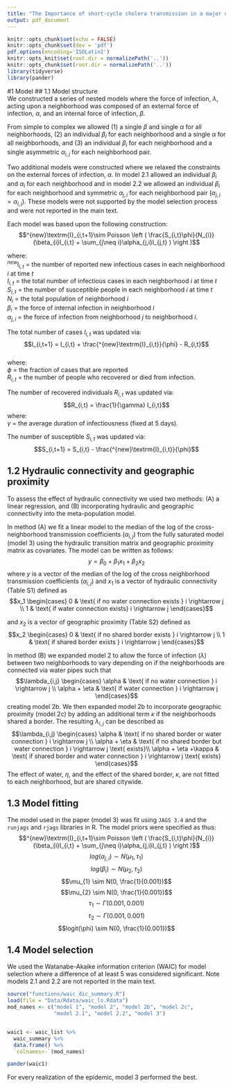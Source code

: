 ```yaml
---
title: "The Importance of short-cycle cholera transmission in a major urban outbreak: a historical case-study"
output: pdf_document
---
```


```r
knitr::opts_chunk$set(echo = FALSE)
knitr::opts_chunk$set(dev = 'pdf')
pdf.options(encoding='ISOLatin2')
knitr::opts_knit$set(root.dir = normalizePath('..'))
knitr::opts_chunk$set(root.dir = normalizePath('..'))
library(tidyverse)
library(pander)
```

#1 Model 
## 1.1 Model structure  
We constructed a series of nested models where
the force of infection, $\lambda$, acting upon a neighborhood was composed of an
external force of infection, $\alpha$, and an internal force of infection,
$\beta$.

From simple to complex we allowed (1) a single $\beta$ and single $\alpha$ for
all neighborhoods, (2) an individual $\beta_{i}$ for each neighborhood and a
single $\alpha$ for all neighborhoods, and (3) an individual $\beta_{i}$ for
each neighborhood and a single asymmetric $\alpha_{i,j}$ for each neighborhood
pair.


Two additional models were constructed where we relaxed the constraints on the
external forces of infection, $\alpha$. In model 2.1 allowed an individual
$\beta_{i}$ and $\alpha_{i}$ for each neighborhood and in model 2.2 we allowed
an individual $\beta_{i}$ for each neighborhood and symmetric $\alpha_{j,i}$ for
each neighborhood pair ($\alpha_{j,i} = \alpha_{i,j}$). These models were not
supported by the model selection process and were not reported in the main text.

Each model was based upon the following construction:
$$^{new}\textrm{I}_{i,t+1}\sim Poisson \left ( \frac{S_{i,t}\phi}{N_{i}} (\beta_{i}I_{i,t} + \sum_{j\neq i}\alpha_{j,i}I_{j,t} ) \right )$$


where:  
$^{new}\textrm{I}_{i,t}$ = the number of reported new infectious cases in each neighborhood $i$ at time $t$  
$I_{i,t}$ = the total number of infectious cases in each neighborhood $i$ at time $t$  
$S_{i,t}$ = the number of susceptible people in each neighborhood $i$ at time $t$  
$N_{i}$ = the total population of neighborhood $i$  
$\beta_{i}$ = the force of internal infection in neighborhood $i$  
$\alpha_{j,i}$ = the force of infection from neighborhood $j$ to neighborhood $i$.  


The total number of cases $I_{i,t}$ was updated via:
$$I_{i,t+1} = I_{i,t} + \frac{^{new}\textrm{I}_{i,t}}{\phi} - R_{i,t}$$  
where:  
$\phi$ = the fraction of cases that are reported  
$R_{i,t}$ = the number of people who recovered or died from infection.

The number of recovered individuals $R_{i,t}$ was updated via:  
$$R_{i,t} = \frac{1}{\gamma} I_{i,t}$$
where:  
$\gamma$ = the average duration of infectiousness (fixed at 5 days).  

The number of susceptible $S_{i,t}$ was updated via:
$$S_{i,t+1} = S_{i,t} - \frac{^{new}\textrm{I}_{i,t}}{\phi}$$  





## 1.2 Hydraulic connectivity and geographic proximity  
To assess the effect of hydraulic connectivity we used two methods:
(A) a linear regression, and (B) incorporating  hydraulic and geographic
connectivity into the meta-population model.  

In method (A) we fit a linear model to the median of the log of the
cross-neighborhood transmission coefficients ($\alpha_{i,j}$) from the fully
saturated model (model 3) using the hydraulic transition matrix and geographic
proximity matrix as covariates. The model can be written as follows:
$$y=\beta_0 + \beta_1x_1 + \beta_2x_2$$
where $y$ is a vector of the median of the log of the cross neighborhood
transmission coefficients ($\alpha_{i,j}$) and $x_1$ is a vector of hydraulic connectivity (Table S1) defined as 
$$x_1 \begin{cases} 0 & \text{ if no water connection exists } i \rightarrow j 
\\ 1 & \text{ if water connection exists} i \rightarrow j \end{cases}$$

and $x_2$ is a vector of geographic proximity (Table S2) defined as
$$x_2 \begin{cases} 0 &
\text{ if no shared border exists } i \rightarrow j \\ 1 & \text{ if shared
border exists } i \rightarrow j \end{cases}$$


In method (B) we expanded model 2 to allow the force of infection ($\lambda$) between two neighborhoods to vary depending
on if the neighborhoods are connected via water pipes such that
$$\lambda_{i,j}
\begin{cases} \alpha & \text{ if no water connection } i \rightarrow j \\
\alpha + \eta & \text{ if water connection } i \rightarrow j 
\end{cases}$$
creating model 2b. We then expanded model 2b to incorporate geographic proximity
(model 2c) by adding an additional term $\kappa$ if the neighborhoods shared a
border. The resulting $\lambda_{i,j}$ can be described as
$$\lambda_{i,j} \begin{cases}
\alpha & \text{ if no shared border or water connection } i \rightarrow j \\
\alpha + \eta & \text{ if no shared border but water connection }
i \rightarrow j \text{ exists}\\
\alpha + \eta +\kappa & \text{ if shared border and water connection }
i \rightarrow j \text{ exists} 
\end{cases}$$ The effect of water, $\eta$, and the effect of the shared border, 
$\kappa$, are not fitted to each neighborhood, but are shared citywide.


## 1.3 Model fitting
The model used in the paper (model 3) was fit using `JAGS 3.4` and the `runjags` and
`rjags` libraries in R. The model priors were specified as thus:
$$^{new}\textrm{I}_{i,t+1}\sim Poisson \left ( \frac{S_{i,t}\phi}{N_{i}} (\beta_{i}I_{i,t} + \sum_{j\neq i}\alpha_{j,i}I_{j,t} ) \right )$$
$$log(\alpha_{j,i}) \sim N(\mu_{1}, \tau_{1})$$
$$log(\beta_{i}) \sim N(\mu_{2}, \tau_{2})$$
$$\mu_{1} \sim N(0, \frac{1}{0.001})$$
$$\mu_{2} \sim N(0, \frac{1}{0.001})$$
$$\tau_{1} \sim \Gamma(0.001, 0.001)$$
$$\tau_{2} \sim \Gamma(0.001, 0.001)$$
$$logit(\phi) \sim N(0, \frac{1}{0.001})$$  

## 1.4 Model selection  
We used the Watanabe-Akaike information criterion (WAIC) for model selection 
where a difference of at least 5 was considered significant. Note models 2.1 and
2.2 are not reported in the main text.


```r
source("functions/waic_dic_summary.R")
load(file = "Data/Rdata/waic_ls.Rdata")
mod_names <- c("model 1", "model 2", "model 2b", "model 2c",
               "model 2.1", "model 2.2", "model 3")


waic1 <- waic_list %>%
  waic_summary %>%
  data.frame() %>%
  `colnames<-`(mod_names)

pander(waic1)

```

For every realization of the epidemic, model 3 performed the best.
